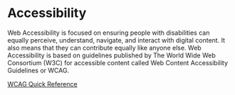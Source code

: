 
<Meta title="Foundations/Accessibility" />

<h1>Accessibility</h1>

Web Accessibility is focused on ensuring people with disabilities can equally perceive, understand, navigate, and interact with digital content. It also means that they can contribute equally like anyone else.
Web Accessibility is based on guidelines published by The World Wide Web Consortium (W3C) for accessible content called Web Content Accessibility Guidelines or WCAG.

[WCAG Quick Reference](https://www.w3.org/WAI/WCAG22/quickref/?currentsidebar=%23col_customize#principle1)
